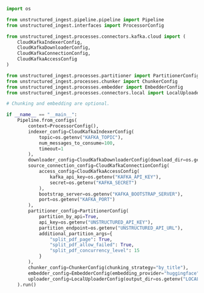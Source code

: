 ```python Python Ingest
import os

from unstructured_ingest.pipeline.pipeline import Pipeline
from unstructured_ingest.interfaces import ProcessorConfig

from unstructured_ingest.processes.connectors.kafka.cloud import (
    CloudKafkaIndexerConfig,
    CloudKafkaDownloaderConfig,
    CloudKafkaConnectionConfig,
    CloudKafkaAccessConfig
)

from unstructured_ingest.processes.partitioner import PartitionerConfig
from unstructured_ingest.processes.chunker import ChunkerConfig
from unstructured_ingest.processes.embedder import EmbedderConfig
from unstructured_ingest.processes.connectors.local import LocalUploaderConfig

# Chunking and embedding are optional.

if __name__ == "__main__":
    Pipeline.from_configs(
        context=ProcessorConfig(),
        indexer_config=CloudKafkaIndexerConfig(
            topic=os.getenv("KAFKA_TOPIC"),
            num_messages_to_consume=100,
            timeout=1
        ),
        downloader_config=CloudKafkaDownloaderConfig(download_dir=os.getenv("LOCAL_FILE_DOWNLOAD_DIR")),
        source_connection_config=CloudKafkaConnectionConfig(
            access_config=CloudKafkaAccessConfig(
                kafka_api_key=os.getenv("KAFKA_API_KEY"),
                secret=os.getenv("KAFKA_SECRET")
            ),
            bootstrap_server=os.getenv("KAFKA_BOOTSTRAP_SERVER"),
            port=os.getenv("KAFKA_PORT")
        ),
        partitioner_config=PartitionerConfig(
            partition_by_api=True,
            api_key=os.getenv("UNSTRUCTURED_API_KEY"),
            partition_endpoint=os.getenv("UNSTRUCTURED_API_URL"),
            additional_partition_args={
                "split_pdf_page": True,
                "split_pdf_allow_failed": True,
                "split_pdf_concurrency_level": 15
            }
        ),
        chunker_config=ChunkerConfig(chunking_strategy="by_title"),
        embedder_config=EmbedderConfig(embedding_provider="huggingface"),
        uploader_config=LocalUploaderConfig(output_dir=os.getenv("LOCAL_FILE_OUTPUT_DIR"))
    ).run()
```